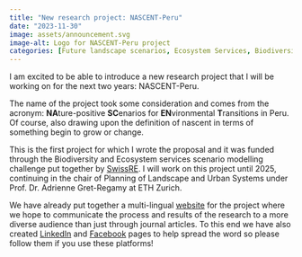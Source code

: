 ```yaml
---
title: "New research project: NASCENT-Peru"
date: "2023-11-30"
image: assets/announcement.svg
image-alt: Logo for NASCENT-Peru project
categories: [Future landscape scenarios, Ecosystem Services, Biodiversity, Peru, SwissRE, Project, NASCENT-Peru]
---
```


I am excited to be able to introduce a new research project that I will be working on for the next two years: NASCENT-Peru.

The name of the project took some consideration and comes from the acronym: **NA**ture-positive **SC**enarios for **EN**vironmental **T**ransitions in Peru. Of course, also drawing upon the definition of nascent in terms of something begin to grow or change.

This is the first project for which I wrote the proposal and it was funded through the Biodiversity and Ecosystem services scenario modelling challenge put together by [SwissRE](SwissRE.com). I will work on this project until 2025, continuing in the chair of Planning of Landscape and Urban Systems under Prof. Dr. Adrienne Gret-Regamy at ETH Zurich.

We have already put together a multi-lingual [website](https://nascent-peru.github.io/) for the project where we hope to communicate the process and results of the research to a more diverse audience than just through journal articles. To this end we have also created [LinkedIn](https://www.linkedin.com/company/nascent-peru) and [Facebook](https://www.facebook.com/profile.php?id=61557948733975) pages to help spread the word so please follow them if you use these platforms!
